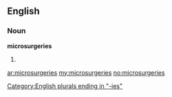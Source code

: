 ==English==
===Noun===
'''microsurgeries'''

#{{plural of|[[microsurgery]]}}

[[Category:English plurals ending in "-ies"]]

[[ar:microsurgeries]]
[[my:microsurgeries]]
[[no:microsurgeries]]